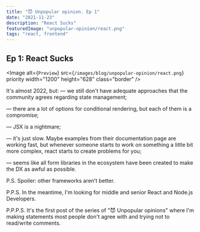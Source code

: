 ```yaml
---
title: "😈 Unpopular opinion. Ep 1"
date: "2021-11-23"
description: "React Sucks"
featuredImage: "unpopular-opinion/react.png"
tags: "react, frontend"
---
```


## Ep 1: React Sucks

<Image
  alt={`Preview`}
  src={`/images/blog/unpopular-opinion/react.png`}
  priority
  width="1200"
  height="628"
  class="border"
/>


It's almost 2022, but:
  — we still don't have adequate approaches that the community agrees regarding state management;

  — there are a lot of options for conditional rendering, but each of them is a compromise;

  — JSX is a nightmare;

  — it's just slow. Maybe examples from their documentation page are working fast, but whenever someone starts to work on something a little bit more complex, react starts to create problems for you;

  — seems like all form libraries in the ecosystem have been created to make the DX as awful as possible.

P.S. Spoiler: other frameworks aren’t better.

P.P.S. In the meantime, I'm looking for middle and senior React and Node.js Developers.

P.P.P.S. It's the first post of the series of "😈 Unpopular opinions" where I'm making statements most people don't agree with and trying not to read/write comments.
